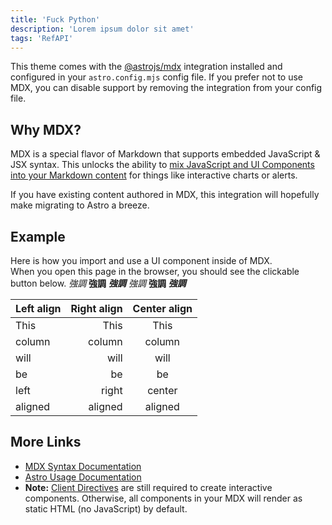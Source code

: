 ```yaml
---
title: 'Fuck Python'
description: 'Lorem ipsum dolor sit amet'
tags: 'RefAPI'
---
```


This theme comes with the [@astrojs/mdx](https://docs.astro.build/en/guides/integrations-guide/mdx/) integration installed and configured in your `astro.config.mjs` config file. If you prefer not to use MDX, you can disable support by removing the integration from your config file.

## Why MDX?

MDX is a special flavor of Markdown that supports embedded JavaScript & JSX syntax. This unlocks the ability to [mix JavaScript and UI Components into your Markdown content](https://docs.astro.build/en/guides/markdown-content/#mdx-features) for things like interactive charts or alerts.

If you have existing content authored in MDX, this integration will hopefully make migrating to Astro a breeze.

## Example

Here is how you import and use a UI component inside of MDX.  
When you open this page in the browser, you should see the clickable button below.
*強調*
**強調**
***強調***
*強調*
**強調**
***強調***

| Left align | Right align | Center align |
|:-----------|------------:|:------------:|
| This       |        This |     This     |
| column     |      column |    column    |
| will       |        will |     will     |
| be         |          be |      be      |
| left       |       right |    center    |
| aligned    |     aligned |   aligned    |

## More Links

- [MDX Syntax Documentation](https://mdxjs.com/docs/what-is-mdx)
- [Astro Usage Documentation](https://docs.astro.build/en/guides/markdown-content/#markdown-and-mdx-pages)
- **Note:** [Client Directives](https://docs.astro.build/en/reference/directives-reference/#client-directives) are still required to create interactive components. Otherwise, all components in your MDX will render as static HTML (no JavaScript) by default.
